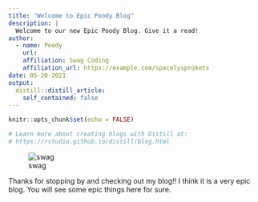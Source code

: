 ```yaml
---
title: "Welcome to Epic Poody Blog"
description: |
  Welcome to our new Epic Poody Blog. Give it a read! 
author:
  - name: Poody
    url: 
    affiliation: Swag Coding
    affiliation_url: https://example.com/spacelysprokets
date: 05-20-2021
output:
  distill::distill_article:
    self_contained: false
---
```


```r
knitr::opts_chunk$set(echo = FALSE)

# Learn more about creating blogs with Distill at:
# https://rstudio.github.io/distill/blog.html

```

![swag](../../epic_selfie.jpg)

Thanks for stopping by and checking out my blog!! I think it is a very epic blog. You will see some epic things here for sure.

